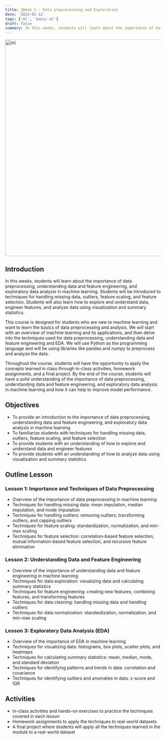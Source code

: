```yaml
---
title: 📘Week 2 - Data preprocessing and Exploration
date: '2023-01-12'
tags: ['ml', 'basic ml']
draft: false
summary: In this weeks, students will learn about the importance of data preprocessing, understanding data and feature engineering, and exploratory data analysis in machine learning.
---
```


<div className="grid place-items-center">
  <img
    className="inline rounded-lg"
    src="https://static.wixstatic.com/media/245711_98f7e169308a47bbb04465e3afb25abb~mv2.gif"
    alt="ml"
    width="700"
    height="700"
  />
</div>

## Introduction

In this weeks, students will learn about the importance of data preprocessing, understanding data and feature engineering, and exploratory data analysis in machine learning. Students will be introduced to techniques for handling missing data, outliers, feature scaling, and feature selection. Students will also learn how to explore and understand data, engineer features, and analyze data using visualization and summary statistics.

This course is designed for students who are new to machine learning and want to learn the basics of data preprocessing and analysis. We will start with an overview of machine learning and its applications, and then delve into the techniques used for data preprocessing, understanding data and feature engineering and EDA. We will use Python as the programming language and will be using libraries like pandas and numpy to preprocess and analyze the data.

Throughout the course, students will have the opportunity to apply the concepts learned in class through in-class activities, homework assignments, and a final project. By the end of the course, students will have a solid understanding of the importance of data preprocessing, understanding data and feature engineering, and exploratory data analysis in machine learning and how it can help to improve model performance.

## Objectives

- To provide an introduction to the importance of data preprocessing, understanding data and feature engineering, and exploratory data analysis in machine learning
- To familiarize students with techniques for handling missing data, outliers, feature scaling, and feature selection
- To provide students with an understanding of how to explore and understand data and engineer features
- To provide students with an understanding of how to analyze data using visualization and summary statistics

## Outline Lesson

### Lesson 1: Importance and Techniques of Data Preprocessing

- Overview of the importance of data preprocessing in machine learning
- Techniques for handling missing data: mean imputation, median imputation, and mode imputation
- Techniques for handling outliers: removing outliers, transforming outliers, and capping outliers
- Techniques for feature scaling: standardization, normalization, and min-max scaling
- Techniques for feature selection: correlation-based feature selection, mutual information-based feature selection, and recursive feature elimination

### Lesson 2: Understanding Data and Feature Engineering

- Overview of the importance of understanding data and feature engineering in machine learning
- Techniques for data exploration: visualizing data and calculating summary statistics
- Techniques for feature engineering: creating new features, combining features, and transforming features
- Techniques for data cleaning: handling missing data and handling outliers
- Techniques for data normalization: standardization, normalization, and min-max scaling

### Lesson 3: Exploratory Data Analysis (EDA)

- Overview of the importance of EDA in machine learning
- Techniques for visualizing data: histograms, box plots, scatter plots, and heatmaps
- Techniques for calculating summary statistics: mean, median, mode, and standard deviation
- Techniques for identifying patterns and trends in data: correlation and covariance
- Techniques for identifying outliers and anomalies in data: z-score and IQR

## Activities

- In-class activities and hands-on exercises to practice the techniques covered in each lesson
- Homework assignments to apply the techniques to real-world datasets
- A final project where students will apply all the techniques learned in the module to a real-world dataset